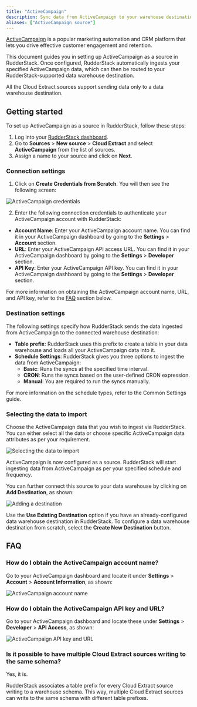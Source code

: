 ```yaml
---
title: "ActiveCampaign"
description: Sync data from ActiveCampaign to your warehouse destination via RudderStack.
aliases: ["ActiveCampaign source"]
---
```


[ActiveCampaign](https://www.activecampaign.com/) is a popular marketing automation and CRM platform that lets you drive effective customer engagement and retention.

This document guides you in setting up ActiveCampaign as a source in RudderStack. Once configured, RudderStack automatically ingests your specified ActiveCampaign data, which can then be routed to your RudderStack-supported data warehouse destination.

<div class="warningBlock">
All the Cloud Extract sources support sending data only to a <Link to="/destinations/warehouse-destinations/">data warehouse destination</Link>.
</div>

## Getting started

To set up ActiveCampaign as a source in RudderStack, follow these steps:

1. Log into your [RudderStack dashboard](https://app.rudderstack.com/).
2. Go to **Sources** > **New source** > **Cloud Extract** and select **ActiveCampaign** from the list of sources.
3. Assign a name to your source and click on **Next**.

### Connection settings

1. Click on **Create Credentials from Scratch**. You will then see the following screen:

<img src="../../assets/cloud-extract-sources/activecampaign-connection-settings.png" alt="ActiveCampaign credentials" />

2. Enter the following connection credentials to authenticate your ActiveCampaign account with RudderStack:
  - **Account Name**: Enter your ActiveCampaign account name. You can find it in your ActiveCampaign dashboard by going to the **Settings** > **Account** section.
  - **URL**: Enter your ActiveCampaign API access URL. You can find it in your ActiveCampaign dashboard by going to the **Settings** > **Developer** section.
  - **API Key**: Enter your ActiveCampaign API key. You can find it in your ActiveCampaign dashboard by going to the **Settings** > **Developer** section.

<div class="infoBlock">

For more information on obtaining the ActiveCampaign account name, URL, and API key, refer to the <a href="#faq">FAQ</a> section below.
</div>

### Destination settings

The following settings specify how RudderStack sends the data ingested from ActiveCampaign to the connected warehouse destination:

- **Table prefix**: RudderStack uses this prefix to create a table in your data warehouse and loads all your ActiveCampaign data into it.
- **Schedule Settings**: RudderStack gives you three options to ingest the data from ActiveCampaign:
    - **Basic**: Runs the syncs at the specified time interval. 
    - **CRON**: Runs the syncs based on the user-defined CRON expression.
    - **Manual**: You are required to run the syncs manually.

<div class="infoBlock">

For more information on the schedule types, refer to the <Link to="/sources/extract/common-settings/">Common Settings</Link> guide.
</div>

### Selecting the data to import

Choose the ActiveCampaign data that you wish to ingest via RudderStack. You can either select all the data or choose specific ActiveCampaign data attributes as per your requirement.

<img src="../../assets/cloud-extract-sources/activecampaign-connection-settings-2.png" alt="Selecting the data to import" />

ActiveCampaign is now configured as a source. RudderStack will start ingesting data from ActiveCampaign as per your specified schedule and frequency.

You can further connect this source to your data warehouse by clicking on **Add Destination**, as shown:

<img src="../../assets/cloud-extract-sources/add-destination.png" alt="Adding a destination" />

<div class="successBlock">

Use the <strong>Use Existing Destination</strong> option if you have an already-configured data warehouse destination in RudderStack. To configure a data warehouse destination from scratch, select the <strong>Create New Destination</strong> button.
</div>

## FAQ

### How do I obtain the ActiveCampaign account name?

Go to your ActiveCampaign dashboard and locate it under **Settings** > **Account** > **Account Information**, as shown:

<img src="../../assets/cloud-extract-sources/activecampaign-connection-settings-4.png" alt="ActiveCampaign account name" />

### How do I obtain the ActiveCampaign API key and URL?

Go to your ActiveCampaign dashboard and locate these under **Settings** > **Developer** > **API Access**, as shown:

<img src="../../assets/cloud-extract-sources/activecampaign-connection-settings-3.png" alt="ActiveCampaign API key and URL" />

### Is it possible to have multiple Cloud Extract sources writing to the same schema?

Yes, it is.

RudderStack associates a table prefix for every Cloud Extract source writing to a warehouse schema. This way, multiple Cloud Extract sources can write to the same schema with different table prefixes.


